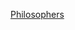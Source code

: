 {{philcentcat|16th}}
{{Commons category|16th-century philosophers}}
{{catmain|現代哲學}}
{{portal|哲學}}

[[Category:16世紀學者|Philosophers]]